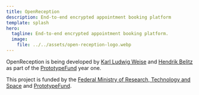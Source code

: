 ```yaml
---
title: OpenReception
description: End-to-end encrypted appointment booking platform
template: splash
hero:
  tagline: End-to-end encrypted appointment booking platform.
  image:
    file: ../../assets/open-reception-logo.webp
---
```


OpenReception is being developed by [Karl Ludwig Weise](https://ludwigweise.de) and [Hendrik Belitz](https://innovation-through-understanding.de/) as part of the [PrototypeFund](https://prototypefund.de/) year one.

This project is funded by the [Federal Ministry of Research, Technology and Space](https://www.bmbf.de) and [PrototypeFund](https://prototypefund.de/).

